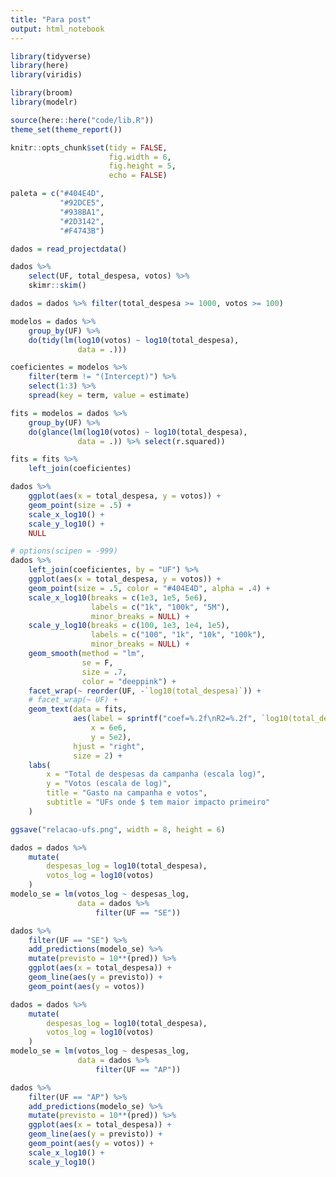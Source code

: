 ```yaml
---
title: "Para post"
output: html_notebook
---
```


```r
library(tidyverse)
library(here)
library(viridis)

library(broom)
library(modelr)

source(here::here("code/lib.R"))
theme_set(theme_report())

knitr::opts_chunk$set(tidy = FALSE,
                      fig.width = 6,
                      fig.height = 5,
                      echo = FALSE)

paleta = c("#404E4D",
           "#92DCE5",
           "#938BA1",
           "#2D3142",
           "#F4743B")
```

```r
dados = read_projectdata()
```

```r
dados %>% 
    select(UF, total_despesa, votos) %>% 
    skimr::skim()

dados = dados %>% filter(total_despesa >= 1000, votos >= 100)
```

```r
modelos = dados %>% 
    group_by(UF) %>% 
    do(tidy(lm(log10(votos) ~ log10(total_despesa), 
               data = .)))

coeficientes = modelos %>% 
    filter(term != "(Intercept)") %>% 
    select(1:3) %>% 
    spread(key = term, value = estimate)

fits = modelos = dados %>% 
    group_by(UF) %>% 
    do(glance(lm(log10(votos) ~ log10(total_despesa), 
               data = .)) %>% select(r.squared))

fits = fits %>% 
    left_join(coeficientes)

```

```r
dados %>% 
    ggplot(aes(x = total_despesa, y = votos)) + 
    geom_point(size = .5) + 
    scale_x_log10() +
    scale_y_log10() +
    NULL
```


```r
# options(scipen = -999)
dados %>% 
    left_join(coeficientes, by = "UF") %>%
    ggplot(aes(x = total_despesa, y = votos)) + 
    geom_point(size = .5, color = "#404E4D", alpha = .4) + 
    scale_x_log10(breaks = c(1e3, 1e5, 5e6), 
                  labels = c("1k", "100k", "5M"), 
                  minor_breaks = NULL) +
    scale_y_log10(breaks = c(100, 1e3, 1e4, 1e5), 
                  labels = c("100", "1k", "10k", "100k"), 
                  minor_breaks = NULL) +
    geom_smooth(method = "lm", 
                se = F,
                size = .7, 
                color = "deeppink") +
    facet_wrap(~ reorder(UF, -`log10(total_despesa)`)) +
    # facet_wrap(~ UF) + 
    geom_text(data = fits, 
              aes(label = sprintf("coef=%.2f\nR2=%.2f", `log10(total_despesa)`, r.squared), 
                  x = 6e6, 
                  y = 5e2), 
              hjust = "right", 
              size = 2) + 
    labs(
        x = "Total de despesas da campanha (escala log)", 
        y = "Votos (escala de log)", 
        title = "Gasto na campanha e votos", 
        subtitle = "UFs onde $ tem maior impacto primeiro"
    )

ggsave("relacao-ufs.png", width = 8, height = 6)
```

```r
dados = dados %>% 
    mutate(
        despesas_log = log10(total_despesa), 
        votos_log = log10(votos)
    )
modelo_se = lm(votos_log ~ despesas_log, 
               data = dados %>% 
                   filter(UF == "SE"))

dados %>% 
    filter(UF == "SE") %>% 
    add_predictions(modelo_se) %>% 
    mutate(previsto = 10**(pred)) %>% 
    ggplot(aes(x = total_despesa)) + 
    geom_line(aes(y = previsto)) + 
    geom_point(aes(y = votos))
```

```r
dados = dados %>% 
    mutate(
        despesas_log = log10(total_despesa), 
        votos_log = log10(votos)
    )
modelo_se = lm(votos_log ~ despesas_log, 
               data = dados %>% 
                   filter(UF == "AP"))

dados %>% 
    filter(UF == "AP") %>% 
    add_predictions(modelo_se) %>% 
    mutate(previsto = 10**(pred)) %>% 
    ggplot(aes(x = total_despesa)) + 
    geom_line(aes(y = previsto)) + 
    geom_point(aes(y = votos)) + 
    scale_x_log10() + 
    scale_y_log10()
```

